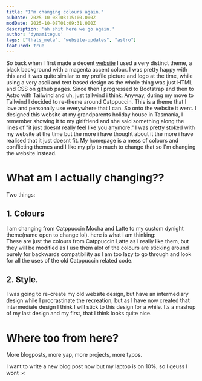 ```yaml
---
title: "I'm changing colours again."
pubDate: 2025-10-08T03:15:00.000Z
modDate: 2025-10-08T01:09:31.000Z
description: 'ah shit here we go again.'
author: 'dynamitegus'
tags: ["thats_meta", "website-updates", "astro"]
featured: true
---
```


So back when I first made a decent [website](https://github.com/dynamitegus/dynamitegus.github.io) I used a very distinct theme, a black background with a magenta accent colour. I was pretty happy with this and it was quite similar to my profile picture and logo at the time, while using a very ascii and text based design as the whole thing was just HTML and CSS on github pages. Since then I progressed to Bootstrap and then to Astro with Tailwind and uh, just tailwind i think. Anyway, during my move to Tailwind I decided to re-theme around Catppuccin. This is a theme that I love and personally use everywhere that I can. So onto the website it went.
I designed this website at my grandparents holiday house in Tasmania, I remember showing it to my girlfriend and she said something along the lines of \"it just doesnt really feel like you anymore.\" I was pretty stoked with my website at the time but the more i have thought about it the more i have realised that it just doesnt fit. My homepage is a mess of colours and conflicting themes and I like my pfp to much to change that so I\'m changing the website instead.
# What am I actually changing??
Two things:
## 1. Colours
I am changing from Catppuccin Mocha and Latte to my custom dynight theme\(name open to change lol\).
here is what i am thinking:
<ColourBoxes />
\
These are just the colours from Catppuccin Latte as I really like them, but they will be modified as I use them alot of the colours are sticking around purely for backwards compatibility as I am too lazy to go through and look for all the uses of the old Catppuccin related code.
## 2. Style.
I was going to re-create my old website design, but have an intermediary design while I procrastinate the recreation, but as I have now created that intermediate design I think I will stick to this design for a while. Its a mashup of my last design and my first, that I think looks quite nice.
# Where too from here?
More blogposts, more yap, more projects, more typos.

I want to write a new blog post now but my laptop is on 10%, so I geuss I wont \:\<